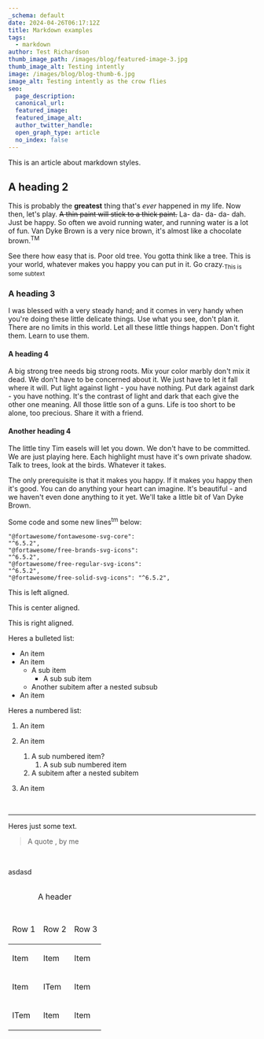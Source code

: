 ```yaml
---
_schema: default
date: 2024-04-26T06:17:12Z
title: Markdown examples
tags:
  - markdown
author: Test Richardson
thumb_image_path: /images/blog/featured-image-3.jpg
thumb_image_alt: Testing intently
image: /images/blog/blog-thumb-6.jpg
image_alt: Testing intently as the crow flies
seo:
  page_description:
  canonical_url:
  featured_image:
  featured_image_alt:
  author_twitter_handle:
  open_graph_type: article
  no_index: false
---
```

This is an article about markdown styles.

## A heading 2

This is probably the **greatest** thing that's *ever* happened in my life. Now then, let's play. <s>A thin paint will stick to a thick paint.</s> La- da- da- da- dah. Just be happy. So often we avoid running water, and running water is a lot of fun. Van Dyke Brown is a very nice brown, it's almost like a chocolate brown.<sup>TM</sup>

See there how easy that is. Poor old tree. You gotta think like a tree. This is your world, whatever makes you happy you can put in it. Go crazy.<sub>This is some subtext</sub>

### A heading 3

I was blessed with a very steady hand; and it comes in very handy when you're doing these little delicate things. Use what you see, don't plan it. There are no limits in this world. Let all these little things happen. Don't fight them. Learn to use them.

#### A heading 4

A big strong tree needs big strong roots. Mix your color marbly don't mix it dead. We don't have to be concerned about it. We just have to let it fall where it will. Put light against light - you have nothing. Put dark against dark - you have nothing. It's the contrast of light and dark that each give the other one meaning. All those little son of a guns. Life is too short to be alone, too precious. Share it with a friend.

#### Another heading 4

The little tiny Tim easels will let you down. We don't have to be committed. We are just playing here. Each highlight must have it's own private shadow. Talk to trees, look at the birds. Whatever it takes.

The only prerequisite is that it makes you happy. If it makes you happy then it's good. You can do anything your heart can imagine. It's beautiful - and we haven't even done anything to it yet. We'll take a little bit of Van Dyke Brown.

Some code and some new lines<sup>tm</sup> below:

<code>"@fortawesome/fontawesome-svg-core": "^6.5.2",<br />"@fortawesome/free-brands-svg-icons": "^6.5.2",<br />"@fortawesome/free-regular-svg-icons": "^6.5.2",<br />"@fortawesome/free-solid-svg-icons": "^6.5.2",</code>

This is left aligned.

<p class="align-center">This is center aligned.</p>

<p class="align-right">This is right aligned.</p>

Heres a bulleted list:

* An item
* An item
  * A sub item
    * A sub sub item
  * Another subitem after a nested subsub
* An item

Heres a numbered list:

1. An item
2. An item
   1. A sub numbered item?
      1. A sub sub numbered item
   2. A subitem after a nested subitem
3. An item

   &nbsp;

---

Heres just some text.

> A quote , by me

&nbsp;

asdasd

<table><caption><p>A header</p></caption><thead><tr><td><p>Row 1</p></td><td><p>Row 2</p></td><td><p>Row 3</p></td></tr></thead><tbody><tr><td><p>Item</p></td><td><p>Item</p></td><td><p>Item</p></td></tr><tr><td><p>Item</p></td><td><p>ITem</p></td><td><p>Item</p></td></tr><tr><td><p>ITem</p></td><td><p>Item</p></td><td><p>Item</p></td></tr></tbody></table>